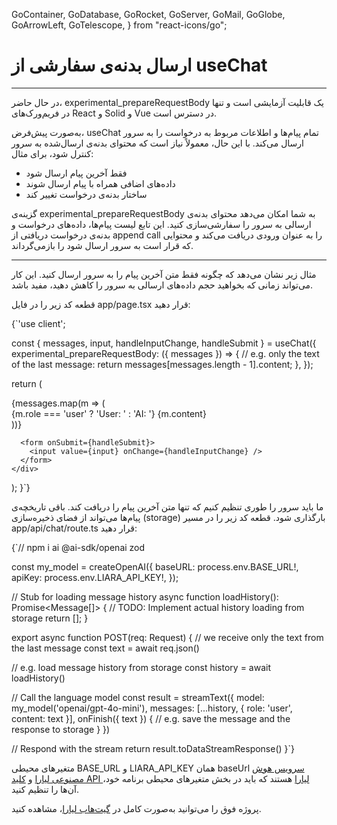   GoContainer,
  GoDatabase,
  GoRocket,
  GoServer,
  GoMail,
  GoGlobe,
  GoArrowLeft,
  GoTelescope,
} from "react-icons/go";


<Layout>
<Head>
<title>مستندات ارسال بدنه‌ی سفارشی از useChat در NextJS - لیارا</title>
<meta property="og:title" content="مستندات خدمات رایانش ابری لیارا" />
<meta property="og:description" content="مستندات مربوط به نحوه ارسال بدنه سفارشی (custom body) از useChat در NextJS با استفاده از سرویس هوش مصنوعی لیارا"  />
<meta property="og:image" content="https://media.liara.ir/logos/liara-poster.jpg" />
</Head>


# ارسال بدنه‌ی سفارشی از useChat 

<hr className="mb-2" />

<Alert variant="warning">
<p>
در حال حاضر، <Important>experimental_prepareRequestBody</Important> یک قابلیت آزمایشی است و تنها در فریم‌ورک‌های React و Solid و Vue در دسترس است.
</p>
</Alert>
<div className="h-2" />

به‌صورت پیش‌فرض، <Important>useChat</Important> تمام پیام‌ها و اطلاعات مربوط به درخواست را به سرور ارسال می‌کند. با این حال، معمولاً نیاز است که محتوای بدنه‌ی ارسال‌شده به سرور کنترل شود، برای مثال:

<div className="h-2" />
<ul>
<li>فقط آخرین پیام ارسال شود</li>
<li>داده‌های اضافی همراه با پیام ارسال شوند</li>
<li>ساختار بدنه‌ی درخواست تغییر کند</li>
</ul>
<div className="h-2" />

گزینه‌ی <Important>experimental_prepareRequestBody</Important> به شما امکان می‌دهد محتوای بدنه‌ی ارسالی به سرور را سفارشی‌سازی کنید.
این تابع لیست پیام‌ها، داده‌های درخواست و بدنه‌ی درخواست دریافتی از append call را به عنوان ورودی دریافت می‌کند و محتوایی که قرار است به سرور ارسال شود را بازمی‌گرداند.

<hr className="mb-2" />

مثال زیر نشان می‌دهد که چگونه فقط متن آخرین پیام را به سرور ارسال کنید.
این کار می‌تواند زمانی که بخواهید حجم داده‌های ارسالی به سرور را کاهش دهید، مفید باشد.

<Section id='client' title='کلاینت' />

قطعه کد زیر را در فایل <Important>app/page.tsx</Important> قرار دهید:
<div className="h-2" />
<div dir='ltr'>
    <Highlight className="js">
        {`'use client';


  const { messages, input, handleInputChange, handleSubmit } = useChat({
    experimental_prepareRequestBody: ({ messages }) => {
      // e.g. only the text of the last message:
      return messages[messages.length - 1].content;
    },
  });

  return (
    <div>
      {messages.map(m => (
        <div key={m.id}>
          {m.role === 'user' ? 'User: ' : 'AI: '}
          {m.content}
        </div>
      ))}

      <form onSubmit={handleSubmit}>
        <input value={input} onChange={handleInputChange} />
      </form>
    </div>
  );
}`}
    </Highlight>
</div>

<Section id='server' title='سرور' />

ما باید سرور را طوری تنظیم کنیم که تنها متن آخرین پیام را دریافت کند. باقی تاریخچه‌ی پیام‌ها می‌تواند از فضای ذخیره‌سازی (storage) بارگذاری شود.
قطعه کد زیر را در مسیر <Important>app/api/chat/route.ts</Important> قرار دهید:

<div className="h-2" />
<div dir='ltr'>
    <Highlight className="js">
        {`// npm i ai @ai-sdk/openai zod


const my_model = createOpenAI({
  baseURL: process.env.BASE_URL!,
  apiKey: process.env.LIARA_API_KEY!,
});


// Stub for loading message history
async function loadHistory(): Promise<Message[]> {
  // TODO: Implement actual history loading from storage
  return [];
}

export async function POST(req: Request) {
  // we receive only the text from the last message
  const text = await req.json()

  // e.g. load message history from storage
  const history = await loadHistory()

  // Call the language model
  const result = streamText({
    model: my_model('openai/gpt-4o-mini'),
    messages: [...history, { role: 'user', content: text }],
    onFinish({ text }) {
      // e.g. save the message and the response to storage
    }
  })

  // Respond with the stream
  return result.toDataStreamResponse()
}`}
    </Highlight>
</div>
<div className="h-2" />
<Alert variant="info">
<p>
متغیرهای محیطی <Important>BASE_URL</Important> و <Important>LIARA_API_KEY</Important> همان baseUrl <a href="https://liara.ir/products/ai/" className="text-[#2196f3]">سرویس هوش مصنوعی لیارا</a> و <a href="/references/api/about/#api-access-key" className="text-[#2196f3]">کلید API لیارا</a> هستند که باید در بخش متغیرهای محیطی برنامه خود، آن‌ها را تنظیم کنید. 
</p>
</Alert>
<div className="h-2" />
<Alert variant="success">
<p>
پروژه فوق را می‌توانید به‌صورت کامل در <a href="https://github.com/liara-cloud/ai-sdk-examples/tree/master/NextJS/send-custom-body-from-use-chat" className="text-[#2196f3]">گیت‌هاب لیارا</a>، مشاهده کنید. 
</p>
</Alert>






</Layout>